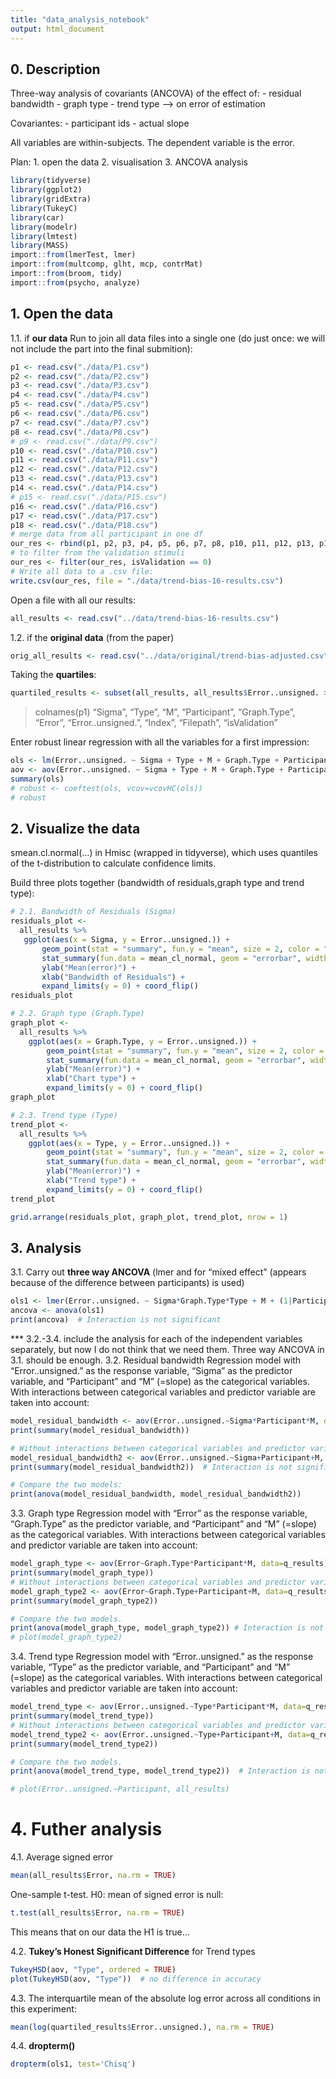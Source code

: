 ```yaml
---
title: "data_analysis_notebook"
output: html_document
---
```


## 0. Description
Three-way analysis of covariants (ANCOVA) of the effect of:
 - residual bandwidth
 - graph type
 - trend type
 -----> on error of estimation

Covariantes:
 - participant ids
 - actual slope

All variables are within-subjects.
The dependent variable is the error.

Plan:
1. open the data
2. visualisation
3. ANCOVA analysis

```r
library(tidyverse)
library(ggplot2)
library(gridExtra)
library(TukeyC)
library(car)
library(modelr)
library(lmtest)
library(MASS)
import::from(lmerTest, lmer)
import::from(multcomp, glht, mcp, contrMat)
import::from(broom, tidy)
import::from(psycho, analyze)
```


## 1. Open the data
1.1. if **our data**
Run to join all data files into a single one (do just once: we will not include the part into the final submition):
```r
p1 <- read.csv("./data/P1.csv")
p2 <- read.csv("./data/P2.csv")
p3 <- read.csv("./data/P3.csv")
p4 <- read.csv("./data/P4.csv")
p5 <- read.csv("./data/P5.csv")
p6 <- read.csv("./data/P6.csv")
p7 <- read.csv("./data/P7.csv")
p8 <- read.csv("./data/P8.csv")
# p9 <- read.csv("./data/P9.csv")
p10 <- read.csv("./data/P10.csv")
p11 <- read.csv("./data/P11.csv")
p12 <- read.csv("./data/P12.csv")
p13 <- read.csv("./data/P13.csv")
p14 <- read.csv("./data/P14.csv")
# p15 <- read.csv("./data/P15.csv")
p16 <- read.csv("./data/P16.csv")
p17 <- read.csv("./data/P17.csv")
p18 <- read.csv("./data/P18.csv")
# merge data from all participant in one df
our_res <- rbind(p1, p2, p3, p4, p5, p6, p7, p8, p10, p11, p12, p13, p14, p16, p17, p18)
# to filter from the validation stimuli
our_res <- filter(our_res, isValidation == 0)
# Write all data to a .csv file:
write.csv(our_res, file = "./data/trend-bias-16-results.csv")
```

Open a file with all our results:
```r
all_results <- read.csv("../data/trend-bias-16-results.csv")
```

1.2. if the **original data** (from the paper)
```r
orig_all_results <- read.csv("../data/original/trend-bias-adjusted.csv")
```


Taking the **quartiles**:
```r
quartiled_results <- subset(all_results, all_results$Error..unsigned. >= quantile(all_results$Error..unsigned., 0.25 ) & all_results$Error..unsigned. <= quantile(all_results$Error..unsigned. , 0.75 ))
```

> colnames(p1)
"Sigma", "Type", "M", "Participant", "Graph.Type", "Error",
"Error..unsigned.", "Index", "Filepath", "isValidation"

Enter robust linear regression with all the variables for a first impression:
```r
ols <- lm(Error..unsigned. ~ Sigma + Type + M + Graph.Type + Participant, data=all_results)
aov <- aov(Error..unsigned. ~ Sigma + Type + M + Graph.Type + Participant, data=all_results)
summary(ols)
# robust <- coeftest(ols, vcov=vcovHC(ols))
# robust
```


## 2. Visualize the data
smean.cl.normal(...) in Hmisc (wrapped in tidyverse), which uses quantiles of the t-distribution to calculate confidence limits.

Build three plots together (bandwidth of residuals,graph type and trend type):
```r
# 2.1. Bandwidth of Residuals (Sigma)
residuals_plot <- 
  all_results %>% 
   ggplot(aes(x = Sigma, y = Error..unsigned.)) +
       geom_point(stat = "summary", fun.y = "mean", size = 2, color = "red") +
       stat_summary(fun.data = mean_cl_normal, geom = "errorbar", width=0) + 
       ylab("Mean(error)") +
       xlab("Bandwidth of Residuals") +
       expand_limits(y = 0) + coord_flip()
residuals_plot

# 2.2. Graph type (Graph.Type)
graph_plot <- 
  all_results %>% 
    ggplot(aes(x = Graph.Type, y = Error..unsigned.)) +
        geom_point(stat = "summary", fun.y = "mean", size = 2, color = "red") +
        stat_summary(fun.data = mean_cl_normal, geom = "errorbar", width=0) + 
        ylab("Mean(error)") +
        xlab("Chart type") +
        expand_limits(y = 0) + coord_flip()
graph_plot

# 2.3. Trend type (Type)
trend_plot <- 
  all_results %>% 
    ggplot(aes(x = Type, y = Error..unsigned.)) +
        geom_point(stat = "summary", fun.y = "mean", size = 2, color = "red") +
        stat_summary(fun.data = mean_cl_normal, geom = "errorbar", width=0) + 
        ylab("Mean(error)") +
        xlab("Trend type") +
        expand_limits(y = 0) + coord_flip()
trend_plot

grid.arrange(residuals_plot, graph_plot, trend_plot, nrow = 1)
```


## 3. Analysis
3.1. Carry out **three way ANCOVA** (lmer and for "mixed effect" (appears because of the difference between participants) is used)
```r
ols1 <- lmer(Error..unsigned. ~ Sigma*Graph.Type*Type + M + (1|Participant), data=all_results)
ancova <- anova(ols1)
print(ancova)  # Interaction is not significant
```


*** 3.2.-3.4. include the analysis for each of the independent variables separately,
but now I do not think that we need them. Three way ANCOVA in 3.1. should be enough.
3.2. Residual bandwidth
Regression model with "Error..unsigned." as the response variable, "Sigma" as the predictor variable, and "Participant" and "M" (=slope) as the categorical variables.
With interactions between categorical variables and predictor variable are taken into account:
```r
model_residual_bandwidth <- aov(Error..unsigned.~Sigma*Participant*M, data=all_results)
print(summary(model_residual_bandwidth))

# Without interactions between categorical variables and predictor variable are taken into account:
model_residual_bandwidth2 <- aov(Error..unsigned.~Sigma+Participant+M, data=all_results)
print(summary(model_residual_bandwidth2))  # Interaction is not significant

# Compare the two models:
print(anova(model_residual_bandwidth, model_residual_bandwidth2))
```

3.3. Graph type
Regression model with "Error" as the response variable, "Graph.Type" as the predictor variable, and "Participant" and "M" (=slope) as the categorical variables.
With interactions between categorical variables and predictor variable are taken into account:
```r
model_graph_type <- aov(Error~Graph.Type*Participant*M, data=q_results)
print(summary(model_graph_type))
# Without interactions between categorical variables and predictor variable are taken into account:
model_graph_type2 <- aov(Error~Graph.Type+Participant+M, data=q_results)
print(summary(model_graph_type2))

# Compare the two models.
print(anova(model_graph_type, model_graph_type2)) # Interaction is not significant
# plot(model_graph_type2)
```

3.4. Trend type
Regression model with "Error..unsigned." as the response variable, "Type" as the predictor variable, and "Participant" and "M" (=slope) as the categorical variables.
With interactions between categorical variables and predictor variable are taken into account:
```r
model_trend_type <- aov(Error..unsigned.~Type*Participant*M, data=q_results)
print(summary(model_trend_type))
# Without interactions between categorical variables and predictor variable are taken into account:
model_trend_type2 <- aov(Error..unsigned.~Type+Participant+M, data=q_results)
print(summary(model_trend_type2))

# Compare the two models.
print(anova(model_trend_type, model_trend_type2))  # Interaction is not significant

# plot(Error..unsigned.~Participant, all_results)
```


# 4. Futher analysis
4.1. Average signed error
```r
mean(all_results$Error, na.rm = TRUE)
```
One-sample t-test. H0: mean of signed error is null:
```r
t.test(all_results$Error, na.rm = TRUE)
```
This means that on our data the H1 is true...

4.2. **Tukey's Honest Significant Difference** for Trend types
```r
TukeyHSD(aov, "Type", ordered = TRUE)
plot(TukeyHSD(aov, "Type"))  # no difference in accuracy
```

4.3. The interquartile mean of the absolute log error across all conditions in this experiment:
```r
mean(log(quartiled_results$Error..unsigned.), na.rm = TRUE)
```

4.4. **dropterm()**
```r
dropterm(ols1, test='Chisq')
```
